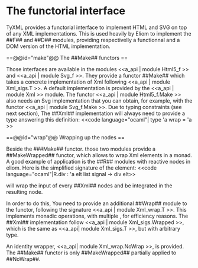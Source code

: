 = The functorial interface =

TyXML provides a functorial interface to implement HTML and SVG on top of any XML implementations. This is used heavily by Eliom to implement the ##F## and ##D## modules, providing respectivelly a functionnal and a DOM version of the HTML implementation.


==@@id="make"@@ The ##Make## functors ==

Those interfaces are available in the modules <<a_api | module Html5_f >> and <<a_api | module Svg_f >>. They provide a functor ##Make## which takes a concrete implementation of Xml following <<a_api | module Xml_sigs.T >>. A default implementation is provided by the <<a_api | module Xml >> module.
The functor <<a_api | module Html5_f.Make >> also needs an Svg implementation that you can obtain, for example, with the functor <<a_api | module Svg_f.Make >>.
Due to typing constraints (see next section), The ##Xml## implementation will always need to provide a {{{wrap}}} type answering this definition:
<<code language="ocaml"| type 'a wrap = 'a >>


==@@id="wrap"@@ Wrapping up the nodes ==

Beside the ###Make## functor. those two modules provide a ##MakeWrapped## functor, which allows to wrap Xml elements in a monad.
A good example of application is the ##R## modules with reactive nodes in eliom. Here is the simplified signature of the {{{div}}} element:
<<code language="ocaml"|R.div : 'a elt list signal -> div elt>>

{{{signal}}} will wrap the input of every ##Xml## nodes and be integrated in the resulting node.

In order to do this, You need to provide an additional ##Wrap## module to the functor, following the signature <<a_api | module Xml_wrap.T >>. This implements monadic operations, with multiple {{{fmap}}}, for efficiency reasons.
The ##Xml## implementation follow <<a_api | module Xml_sigs.Wrapped >>, which is the same as <<a_api| module Xml_sigs.T >>, but with arbitrary {{{'a wrap}}} type.

An identity wrapper, <<a_api| module Xml_wrap.NoWrap >>, is provided. The ##Make## functor is only ##MakeWrapped## partially applied to ##NoWrap##.
